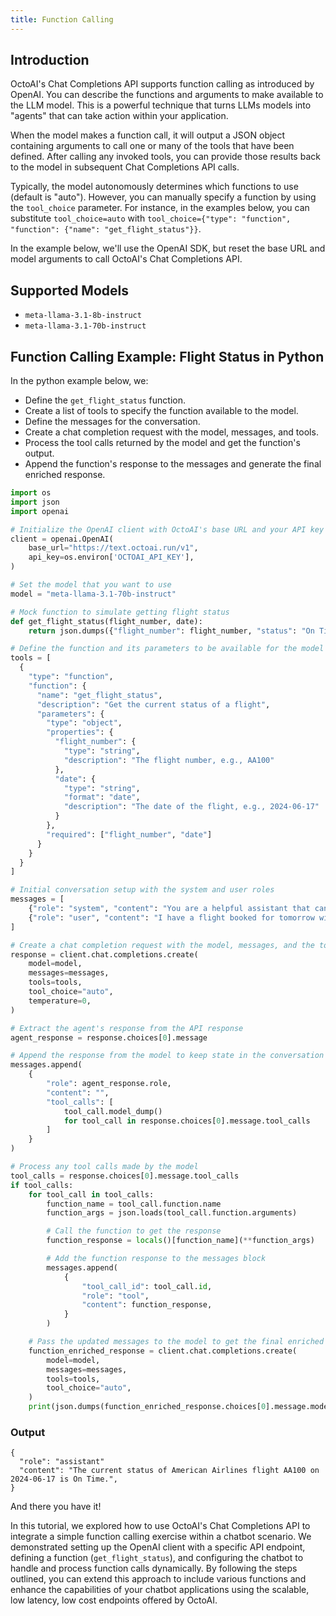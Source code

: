 ```yaml
---
title: Function Calling
---
```


## Introduction

OctoAI's Chat Completions API supports function calling as introduced by OpenAI. You can describe the functions and arguments to make available to the LLM model. This is a powerful technique that turns LLMs models into "agents" that can take action within your application.

When the model makes a function call, it will output a JSON object containing arguments to call one or many of the tools that have been defined. After calling any invoked tools, you can provide those results back to the model in subsequent Chat Completions API calls.

<Info> Typically, the model autonomously determines which functions to use (default is "auto"). However, you can manually specify a function by using the `tool_choice` parameter. For instance, in the examples below, you can substitute `tool_choice=auto` with `tool_choice={"type": "function", "function": {"name": "get_flight_status"}}`. </Info>

In the example below, we'll use the OpenAI SDK, but reset the base URL and model arguments to call OctoAI's Chat Completions API.

## Supported Models

- `meta-llama-3.1-8b-instruct`
- `meta-llama-3.1-70b-instruct`

## Function Calling Example: Flight Status in Python

In the python example below, we:

- Define the `get_flight_status` function.
- Create a list of tools to specify the function available to the model.
- Define the messages for the conversation.
- Create a chat completion request with the model, messages, and tools.
- Process the tool calls returned by the model and get the function's output.
- Append the function's response to the messages and generate the final enriched response.

```python maxLines=0
import os
import json
import openai

# Initialize the OpenAI client with OctoAI's base URL and your API key
client = openai.OpenAI(
    base_url="https://text.octoai.run/v1",
    api_key=os.environ['OCTOAI_API_KEY'],
)

# Set the model that you want to use
model = "meta-llama-3.1-70b-instruct"

# Mock function to simulate getting flight status
def get_flight_status(flight_number, date):
    return json.dumps({"flight_number": flight_number, "status": "On Time", "date": date})

# Define the function and its parameters to be available for the model
tools = [
  {
    "type": "function",
    "function": {
      "name": "get_flight_status",
      "description": "Get the current status of a flight",
      "parameters": {
        "type": "object",
        "properties": {
          "flight_number": {
            "type": "string",
            "description": "The flight number, e.g., AA100"
          },
          "date": {
            "type": "string",
            "format": "date",
            "description": "The date of the flight, e.g., 2024-06-17"
          }
        },
        "required": ["flight_number", "date"]
      }
    }
  }
]

# Initial conversation setup with the system and user roles
messages = [
    {"role": "system", "content": "You are a helpful assistant that can help with flight information and status."},
    {"role": "user", "content": "I have a flight booked for tomorrow with American Airlines, flight number AA100. Can you check its status for me?"}
]

# Create a chat completion request with the model, messages, and the tools available to the model
response = client.chat.completions.create(
    model=model,
    messages=messages,
    tools=tools,
    tool_choice="auto",
    temperature=0,
)

# Extract the agent's response from the API response
agent_response = response.choices[0].message

# Append the response from the model to keep state in the conversation
messages.append(
    {
        "role": agent_response.role,
        "content": "",
        "tool_calls": [
            tool_call.model_dump()
            for tool_call in response.choices[0].message.tool_calls
        ]
    }
)

# Process any tool calls made by the model
tool_calls = response.choices[0].message.tool_calls
if tool_calls:
    for tool_call in tool_calls:
        function_name = tool_call.function.name
        function_args = json.loads(tool_call.function.arguments)

        # Call the function to get the response
        function_response = locals()[function_name](**function_args)

        # Add the function response to the messages block
        messages.append(
            {
                "tool_call_id": tool_call.id,
                "role": "tool",
                "content": function_response,
            }
        )

    # Pass the updated messages to the model to get the final enriched response
    function_enriched_response = client.chat.completions.create(
        model=model,
        messages=messages,
        tools=tools,
        tool_choice="auto",
    )
    print(json.dumps(function_enriched_response.choices[0].message.model_dump(), indent=2))


```

### Output

```
{
  "role": "assistant"
  "content": "The current status of American Airlines flight AA100 on 2024-06-17 is On Time.",
}
```

And there you have it!

In this tutorial, we explored how to use OctoAI's Chat Completions API to integrate a simple function calling exercise within a chatbot scenario. We demonstrated setting up the OpenAI client with a specific API endpoint, defining a function (`get_flight_status`), and configuring the chatbot to handle and process function calls dynamically. By following the steps outlined, you can extend this approach to include various functions and enhance the capabilities of your chatbot applications using the scalable, low latency, low cost endpoints offered by OctoAI.
